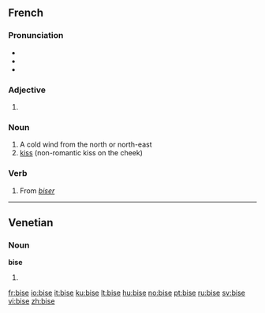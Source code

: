 ==French==

===Pronunciation===
* {{IPA|/biz/|lang=fr}}
* {{audio|Fr-bise.ogg|Audio (France)}}
* {{homophones|bisent|bises}}

===Adjective===
{{fr-adj-form}}

# {{feminine of|bis}}

===Noun===
{{fr-noun|f}}

# A cold wind from the north or north-east
# [[kiss]] (non-romantic kiss on the cheek)

===Verb===
{{fr-verb-form}}

# From ''[[biser]]''

----

==Venetian==

===Noun===
'''bise''' {{f}}

# {{plural of|[[bisa]]|lang=vec}}

[[fr:bise]]
[[io:bise]]
[[it:bise]]
[[ku:bise]]
[[lt:bise]]
[[hu:bise]]
[[no:bise]]
[[pt:bise]]
[[ru:bise]]
[[sv:bise]]
[[vi:bise]]
[[zh:bise]]